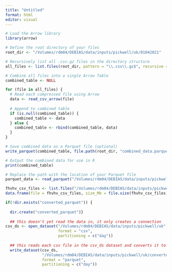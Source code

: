 ```yaml
---
title: "Untitled"
format: html
editor: visual
---
```


```r
# Load the Arrow library
library(arrow)

# Define the root directory of your files
root_dir <- "/Volumes/rdm04/DEBIAS/data/inputs/pickwell/uk/01042021"

# Recursively list all .csv.gz files in the directory structure
all_files <- list.files(root_dir, pattern = "\\.csv\\.gz$", recursive = TRUE, full.names = TRUE)

# Combine all files into a single Arrow Table
combined_table <- NULL

for (file in all_files) {
  # Read each compressed file using Arrow
  data <- read_csv_arrow(file)
  
  # Append to combined table
  if (is.null(combined_table)) {
    combined_table <- data
  } else {
    combined_table <- rbind(combined_table, data)
  }
}

# Save combined data as a Parquet file (optional)
write_parquet(combined_table, file.path(root_dir, "combined_data.parquet"))

# Output the combined data for use in R
print(combined_table)
```

```r
# Replace the path with the location of your Parquet file
parquet_data <- read_parquet("/Volumes/rdm04/DEBIAS/data/inputs/pickwell/uk/01042021/combined_data.parquet")
```

```r
fhvhv_csv_files <- list.files("/Volumes/rdm04/DEBIAS/data/inputs/pickwell/uk/01042021", recursive=TRUE, full.names = TRUE)
data.frame(file = fhvhv_csv_files, size_Mb = file.size(fhvhv_csv_files) / 1024^2)
```

```r
if(!dir.exists("converted_parquet")) {
  
  dir.create("converted_parquet")}
  
  ## this doesn't yet read the data in, it only creates a connection
csv_ds <- open_dataset("/Volumes/rdm04/DEBIAS/data/inputs/pickwell/uk", 
                       format = "csv",
                       partitioning = c("day"))
  
  ## this reads each csv file in the csv_ds dataset and converts it to a .parquet file
  write_dataset(csv_ds, 
                "/Volumes/rdm04/DEBIAS/data/inputs/pickwell/uk/converted_parquet", 
                format = "parquet",
                partitioning = c("day"))



```
